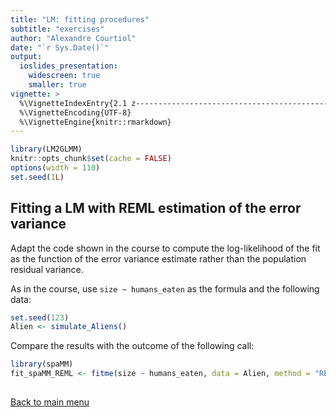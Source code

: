 ```yaml
---
title: "LM: fitting procedures"
subtitle: "exercises"
author: "Alexandre Courtiol"
date: "`r Sys.Date()`"
output:
  ioslides_presentation:
    widescreen: true
    smaller: true
vignette: >
  %\VignetteIndexEntry{2.1 z-------------------------------------------------------------exercises}
  %\VignetteEncoding{UTF-8}
  %\VignetteEngine{knitr::rmarkdown}
---
```


```r
library(LM2GLMM)
knitr::opts_chunk$set(cache = FALSE)
options(width = 110)
set.seed(1L)
```

## Fitting a LM with REML estimation of the error variance

Adapt the code shown in the course to compute the log-likelihood of the fit as the function of the error variance estimate rather than the population residual variance.

As in the course, use `size ~ humans_eaten` as the formula and the following data:

```r
set.seed(123)
Alien <- simulate_Aliens()
```

Compare the results with the outcome of the following call:

```r
library(spaMM)
fit_spaMM_REML <- fitme(size ~ humans_eaten, data = Alien, method = "REML")
```


##

<div align="right">
[Back to main menu](./Title.html#2)
</div>
